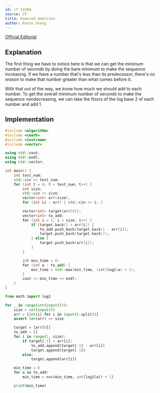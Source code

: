 ```yaml
---
id: cf-1338A
source: CF
title: Powered Addition
author: Kevin Sheng
---
```


[Official Editorial](https://codeforces.com/blog/entry/75913)

## Explanation

The first thing we have to notice here is that we can get the minimum number
of seconds by doing the bare minimum to make the sequence increasing.
If we have a number that's less than its predecessor, there's *no reason*
to make that number greater than what comes before it.

With that out of the way, we know how much we should add to each number.
To get the overall minimum number of seconds to make the sequence nondecreasing,
we can take the floors of the log base 2 of each number and add 1.

## Implementation

<LanguageSection>
<CPPSection>

```cpp
#include <algorithm>
#include <cmath>
#include <iostream>
#include <vector>

using std::cout;
using std::endl;
using std::vector;

int main() {
	int test_num;
	std::cin >> test_num;
	for (int t = 0; t < test_num; t++) {
		int size;
		std::cin >> size;
		vector<int> arr(size);
		for (int &i : arr) { std::cin >> i; }

		vector<int> target{arr[0]};
		vector<int> to_add;
		for (int i = 1; i < size; i++) {
			if (target.back() > arr[i]) {
				to_add.push_back(target.back() - arr[i]);
				target.push_back(target.back());
			} else {
				target.push_back(arr[i]);
			}
		}

		int min_time = 0;
		for (int a : to_add) {
			min_time = std::max(min_time, (int)log2(a) + 1);
		}
		cout << min_time << endl;
	}
}
```

</CPPSection>
<PySection>

```py
from math import log2

for _ in range(int(input())):
	size = int(input())
	arr = [int(i) for i in input().split()]
	assert len(arr) == size

	target = [arr[0]]
	to_add = []
	for i in range(1, size):
		if target[-1] > arr[i]:
			to_add.append(target[-1] - arr[i])
			target.append(target[-1])
		else:
			target.append(arr[i])

	min_time = 0
	for a in to_add:
		min_time = max(min_time, int(log2(a)) + 1)

	print(min_time)
```

</PySection>
</LanguageSection>
